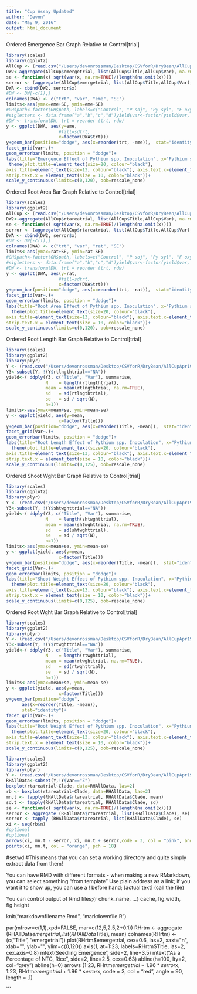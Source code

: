 ```yaml
---
title: "Cup Assay Updated"
author: "Devon"
date: "May 9, 2016"
output: html_document
---
```


Ordered Emergence Bar Graph Relative to Control[trial]

```r
library(scales)
library(ggplot2)
AllCup <- (read.csv("/Users/devonrossman/Desktop/CSVforR/DryBean/AllCupApr19.csv"))
DW2<-aggregate(AllCup$emergetrial, list(AllCup$Title,AllCup$Var), na.rm=TRUE, mean)
se <- function(x) sqrt(var(x, na.rm=TRUE)/(length(na.omit(x))))
serror <- (aggregate(AllCup$emergetrial, list(AllCup$Title,AllCup$Var), se))
DWA <- cbind(DW2, serror$x)
#DW <- DW[-c(1),]
colnames(DWA) <- c("trt", "var", "eme", "SE")
limits<-aes(ymax=eme+SE, ymin=eme-SE)
#GH$path<-factor(GH$path, labels=c("Control", "P soj", "Py syl", "F oxy", "F sol", "AG 2-II", "AG 4"))
#sigletters <- data.frame("a","b","c","d")yield$var<-factor(yield$var, labels=c("AG1", "AG2", "P1", "P2"))
#DW <- transform(DW, trt = reorder (trt, rdw)
y <- ggplot(DWA, aes(y=eme, 
                    #fill=sdtrt, 
                    x=factor(DWA$trt)))
y+geom_bar(position="dodge", aes(x=reorder(trt, -eme)),  stat="identity")+
facet_grid(var~.)+
geom_errorbar(limits, position = "dodge")+
labs(title="Emergence Effect of Pythium spp. Inoculation", x="Pythium spp.", y="Emergence \n (% of the NTC, Rice)")+
 theme(plot.title=element_text(size=20, colour="black"),
axis.title=element_text(size=13, colour="black"), axis.text.x=element_text(size=8, color="black", angle=90, hjust=1, vjust=1), axis.text.y=element_text(size=10, color="black"), strip.text.y = element_text(size = 10),
strip.text.x = element_text(size = 10, color="black"))+
scale_y_continuous(limits=c(0,120), oob=rescale_none)
```



Ordered Root Area Bar Graph Relative to Control[trial]

```r
library(scales)
library(ggplot2)
AllCup <- (read.csv("/Users/devonrossman/Desktop/CSVforR/DryBean/AllCupApr19.csv"))
DW2<-aggregate(AllCup$rtareatrial, list(AllCup$Title,AllCup$Var), na.rm=TRUE, mean)
se <- function(x) sqrt(var(x, na.rm=TRUE)/(length(na.omit(x))))
serror <- (aggregate(AllCup$rtareatrial, list(AllCup$Title,AllCup$Var), se))
DWA <- cbind(DW2, serror$x)
#DW <- DW[-c(1),]
colnames(DWA) <- c("trt", "var", "rat", "SE")
limits<-aes(ymax=rat+SE, ymin=rat-SE)
#GH$path<-factor(GH$path, labels=c("Control", "P soj", "Py syl", "F oxy", "F sol", "AG 2-II", "AG 4"))
#sigletters <- data.frame("a","b","c","d")yield$var<-factor(yield$var, labels=c("AG1", "AG2", "P1", "P2"))
#DW <- transform(DW, trt = reorder (trt, rdw)
y <- ggplot(DWA, aes(y=rat, 
                    #fill=sdtrt, 
                    x=factor(DWA$trt)))
y+geom_bar(position="dodge", aes(x=reorder(trt, -rat)),  stat="identity")+
facet_grid(var~.)+
geom_errorbar(limits, position = "dodge")+
labs(title="Root Area Effect of Pythium spp. Inoculation", x="Pythium spp.", y="Root Area \n (% of the NTC, Rice)")+
  theme(plot.title=element_text(size=20, colour="black"),
axis.title=element_text(size=13, colour="black"), axis.text.x=element_text(size=8, color="black", angle=90, hjust=1, vjust=1), axis.text.y=element_text(size=10, color="black"), strip.text.y = element_text(size = 10),
strip.text.x = element_text(size = 10, color="black"))+
scale_y_continuous(limits=c(0,120), oob=rescale_none)


```


Ordered Root Length Bar Graph Relative to Control[trial]
```r
library(scales)
library(ggplot2)
library(plyr)
Y <- (read.csv("/Users/devonrossman/Desktop/CSVforR/DryBean/AllCupApr19.csv"))
Y3<-subset(Y, !(Y$rtlngthtrial=="NA"))
yield<-( ddply(Y3, c("Title", "Var"), summarise,
               N    = length(rtlngthtrial),
               mean = mean(rtlngthtrial, na.rm=TRUE),
               sd   = sd(rtlngthtrial),
               se   = sd / sqrt(N),
               n=1))
limits<-aes(ymax=mean+se, ymin=mean-se)
y <- ggplot(yield, aes(y=mean,
                    x=factor(Title)))
y+geom_bar(position="dodge", aes(x=reorder(Title, -mean)),  stat="identity")+
facet_grid(Var~.)+
geom_errorbar(limits, position = "dodge")+
labs(title="Root Length Effect of Pythium spp. Inoculation", x="Pythium spp.", y="Root Length \n (% of the NTC, Rice)")+
  theme(plot.title=element_text(size=20, colour="black"),
axis.title=element_text(size=13, colour="black"), axis.text.x=element_text(size=8, color="black", angle=90, hjust=1, vjust=1), axis.text.y=element_text(size=10, color="black"), strip.text.y = element_text(size = 10),
strip.text.x = element_text(size = 10, color="black"))+
scale_y_continuous(limits=c(0,125), oob=rescale_none)


```


Ordered Shoot Wght Bar Graph Relative to Control[trial]
```r
library(scales)
library(ggplot2)
library(plyr)
Y <- (read.csv("/Users/devonrossman/Desktop/CSVforR/DryBean/AllCupApr19.csv"))
Y3<-subset(Y, !(Y$shtwghttrial=="NA"))
yield<-( ddply(Y3, c("Title", "Var"), summarise,
               N    = length(shtwghttrial),
               mean = mean(shtwghttrial, na.rm=TRUE),
               sd   = sd(shtwghttrial),
               se   = sd / sqrt(N),
               n=1))
limits<-aes(ymax=mean+se, ymin=mean-se)
y <- ggplot(yield, aes(y=mean,
                    x=factor(Title)))
y+geom_bar(position="dodge", aes(x=reorder(Title, -mean)),  stat="identity")+
facet_grid(Var~.)+
geom_errorbar(limits, position = "dodge")+
labs(title="Shoot Weight Effect of Pythium spp. Inoculation", x="Pythium spp.", y="Shoot Weight \n (% of the NTC, Rice)")+
  theme(plot.title=element_text(size=20, colour="black"),
axis.title=element_text(size=13, colour="black"), axis.text.x=element_text(size=8, color="black", angle=90, hjust=1, vjust=1), axis.text.y=element_text(size=10, color="black"), strip.text.y = element_text(size = 10),
strip.text.x = element_text(size = 10, color="black"))+
scale_y_continuous(limits=c(0,125), oob=rescale_none)
```


Ordered Root Wght Bar Graph Relative to Control[trial]
```r
library(scales)
library(ggplot2)
library(plyr)
Y <- (read.csv("/Users/devonrossman/Desktop/CSVforR/DryBean/AllCupApr19.csv"))
Y3<-subset(Y, !(Y$rtwghttrial=="NA"))
yield<-( ddply(Y3, c("Title", "Var"), summarise,
               N    = length(rtwghttrial),
               mean = mean(rtwghttrial, na.rm=TRUE),
               sd   = sd(rtwghttrial),
               se   = sd / sqrt(N),
               n=1))
limits<-aes(ymax=mean+se, ymin=mean-se)
y <- ggplot(yield, aes(y=mean,
                    x=factor(Title)))
y+geom_bar(position="dodge", 
      aes(x=reorder(Title, -mean)), 
      stat="identity")+
facet_grid(Var~.)+
geom_errorbar(limits, position = "dodge")+
labs(title="Root Weight Effect of Pythium spp. Inoculation", x="Pythium spp.", y="Root Weight \n (% of the NTC, Rice)")+
  theme(plot.title=element_text(size=20, colour="black"),
axis.title=element_text(size=13, colour="black"), axis.text.x=element_text(size=8, color="black", angle=90, hjust=1, vjust=0.5), axis.text.y=element_text(size=10, color="black"), strip.text.y = element_text(size = 10),
strip.text.x = element_text(size = 10, color="black"))+
scale_y_continuous(limits=c(0,125), oob=rescale_none)
```


```r
library(scales)
library(ggplot2)
library(plyr)
Y <- (read.csv("/Users/devonrossman/Desktop/CSVforR/DryBean/AllCupApr19.csv"))
RHAllData<-subset(Y,!Y$Var=="Z")
boxplot(rtareatrial~Clade, data=RHAllData, las=2)
rb <- boxplot(rtareatrial~Clade, data=RHAllData, las=2)
mn.t <- tapply(RHAllData$rtareatrial, RHAllData$Clade, mean)
sd.t <- tapply(RHAllData$rtareatrial, RHAllData$Clade, sd)
se <- function(x) sqrt(var(x, na.rm=TRUE)/(length(na.omit(x))))
serror <- aggregate (RHAllData$rtareatrial, list(RHAllData$Clade), se)
serror <- tapply (RHAllData$rtareatrial, list(RHAllData$Clade), se)
xi <- seq(rb$n)
#optional
#optional
arrows(xi, mn.t - serror, xi, mn.t + serror,code = 3, col = "pink", angle = 75, length = .1)
points(xi, mn.t, col = "orange", pch = 18)
```

#setwd 
#This means that you can set a working directory and quite simply extract data from them!

You can have RMD with different formats - when making a new RMarkdown, you can select something "from template"
Use plain address as a link; if you want it to show up, you can use a ! before hand; [actual text] (call the file)

You can control output of Rmd files;{r chunk_name, ...}
cache, fig.width, fig.height

knit("markdownfilename.Rmd", "markdownfile.R")



par(mfrow=c(1,1),xpd=FALSE, mar=c(12,5,2.5,2+0.1))
RHrtm <- aggregate (RHAllData$emergetrial, list(RHAllData$Title), mean)
colnames(RHrtm) <-(c("Title", "emergetrial"))
plot(RHrtm$emergetrial, cex=0.6, las=2, xaxt="n", xlab="", ylab="", ylim=c(0,120))
axis(1, at=1:23, labels=RHrtm$Title, las=2, cex.axis=0.8)
mtext(Seedling Emergence", side=2, line=3.5)
mtext("As a Percentage of NTC, Rice", side=2, line=2.5, cex=0.63)
abline(h=100, lty=2, col="grey")
abline(h=0)
arrows (1:23, RHrtm$emergetrial - 1.96*serror$x, 1:23, RHrtm$emergetrial + 1.96*serror$x, code = 3, col = "red", angle = 90, length = .1)





```


